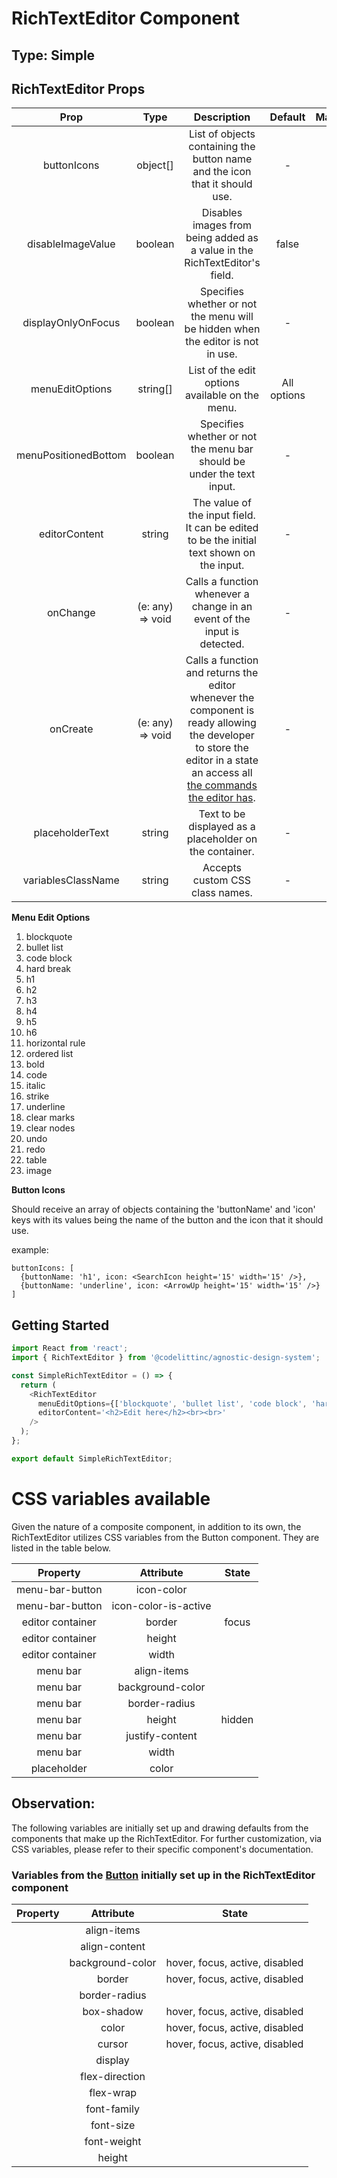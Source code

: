 # RichTextEditor Component

## Type: Simple

## RichTextEditor Props

|         Prop         |       Type       |                                                                                                 Description                                                                                                 |   Default   | Mandatory |
| :------------------: | :--------------: | :---------------------------------------------------------------------------------------------------------------------------------------------------------------------------------------------------------: | :---------: | :-------: |
|     buttonIcons      |     object[]     |                                                                 List of objects containing the button name and the icon that it should use.                                                                 |      -      |   false   |
|   disableImageValue  |     boolean      |                                                                Disables images from being added as a value in the RichTextEditor's field.                                                                   |    false    |   false   |
|  displayOnlyOnFocus  |     boolean      |                                                               Specifies whether or not the menu will be hidden when the editor is not in use.                                                               |      -      |   false   |
|   menuEditOptions    |     string[]     |                                                                               List of the edit options available on the menu.                                                                               | All options |   false   |
| menuPositionedBottom |     boolean      |                                                                    Specifies whether or not the menu bar should be under the text input.                                                                    |      -      |   false   |
|    editorContent     |      string      |                                                          The value of the input field. It can be edited to be the initial text shown on the input.                                                          |      -      |   false   |
|       onChange       | (e: any) => void |                                                                  Calls a function whenever a change in an event of the input is detected.                                                                   |      -      |   false   |
|       onCreate       | (e: any) => void | Calls a function and returns the editor whenever the component is ready allowing the developer to store the editor in a state an access all [the commands the editor has](https://tiptap.dev/api/commands). |      -      |   false   |
|   placeholderText    |      string      |                                                                           Text to be displayed as a placeholder on the container.                                                                           |      -      |   false   |
|  variablesClassName  |      string      |                                                                                       Accepts custom CSS class names.                                                                                       |      -      |   false   |

**Menu Edit Options**

1. blockquote
2. bullet list
3. code block
4. hard break
5. h1
6. h2
7. h3
8. h4
9. h5
10. h6
11. horizontal rule
12. ordered list
13. bold
14. code
15. italic
16. strike
17. underline
18. clear marks
19. clear nodes
20. undo
21. redo
22. table
23. image

**Button Icons**

Should receive an array of objects containing the 'buttonName' and 'icon' keys with its values being the name of the button and the icon that it should use.

example:

```
buttonIcons: [
  {buttonName: 'h1', icon: <SearchIcon height='15' width='15' />},
  {buttonName: 'underline', icon: <ArrowUp height='15' width='15' />}
]
```

## Getting Started

```javascript
import React from 'react';
import { RichTextEditor } from '@codelittinc/agnostic-design-system';

const SimpleRichTextEditor = () => {
  return (
    <RichTextEditor
      menuEditOptions={['blockquote', 'bullet list', 'code block', 'hard break', 'h1', 'redo']}
      editorContent='<h2>Edit here</h2><br><br>'
    />
  );
};

export default SimpleRichTextEditor;
```

# CSS variables available

Given the nature of a composite component, in addition to its own, the RichTextEditor utilizes CSS variables from the Button component.
They are listed in the table below.

|     Property     |      Attribute       | State  |
| :--------------: | :------------------: | :----: |
| menu-bar-button  |      icon-color      |        |
| menu-bar-button  | icon-color-is-active |        |
| editor container |        border        | focus  |
| editor container |        height        |        |
| editor container |        width         |        |
|     menu bar     |     align-items      |        |
|     menu bar     |   background-color   |        |
|     menu bar     |    border-radius     |        |
|     menu bar     |        height        | hidden |
|     menu bar     |   justify-content    |        |
|     menu bar     |        width         |        |
|   placeholder    |        color         |        |

## Observation:

The following variables are initially set up and drawing defaults from the components that make up the RichTextEditor.
For further customization, via CSS variables, please refer to their specific component's documentation.

### Variables from the [Button](https://design-system.codelitt.dev/?path=/docs/components-button--neutral) initially set up in the RichTextEditor component

| Property |    Attribute     |             State              |
| :------: | :--------------: | :----------------------------: |
|          |   align-items    |                                |
|          |  align-content   |                                |
|          | background-color | hover, focus, active, disabled |
|          |      border      | hover, focus, active, disabled |
|          |  border-radius   |                                |
|          |    box-shadow    | hover, focus, active, disabled |
|          |      color       | hover, focus, active, disabled |
|          |      cursor      | hover, focus, active, disabled |
|          |     display      |                                |
|          |  flex-direction  |                                |
|          |    flex-wrap     |                                |
|          |   font-family    |                                |
|          |    font-size     |                                |
|          |   font-weight    |                                |
|          |      height      |                                |
